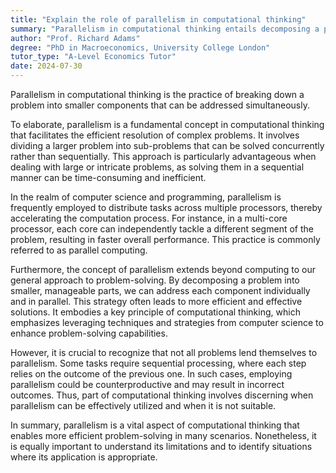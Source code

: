 ```yaml
---
title: "Explain the role of parallelism in computational thinking"
summary: "Parallelism in computational thinking entails decomposing a problem into smaller, manageable components that can be addressed concurrently, enhancing efficiency and problem-solving capabilities."
author: "Prof. Richard Adams"
degree: "PhD in Macroeconomics, University College London"
tutor_type: "A-Level Economics Tutor"
date: 2024-07-30
---
```


Parallelism in computational thinking is the practice of breaking down a problem into smaller components that can be addressed simultaneously.

To elaborate, parallelism is a fundamental concept in computational thinking that facilitates the efficient resolution of complex problems. It involves dividing a larger problem into sub-problems that can be solved concurrently rather than sequentially. This approach is particularly advantageous when dealing with large or intricate problems, as solving them in a sequential manner can be time-consuming and inefficient.

In the realm of computer science and programming, parallelism is frequently employed to distribute tasks across multiple processors, thereby accelerating the computation process. For instance, in a multi-core processor, each core can independently tackle a different segment of the problem, resulting in faster overall performance. This practice is commonly referred to as parallel computing.

Furthermore, the concept of parallelism extends beyond computing to our general approach to problem-solving. By decomposing a problem into smaller, manageable parts, we can address each component individually and in parallel. This strategy often leads to more efficient and effective solutions. It embodies a key principle of computational thinking, which emphasizes leveraging techniques and strategies from computer science to enhance problem-solving capabilities.

However, it is crucial to recognize that not all problems lend themselves to parallelism. Some tasks require sequential processing, where each step relies on the outcome of the previous one. In such cases, employing parallelism could be counterproductive and may result in incorrect outcomes. Thus, part of computational thinking involves discerning when parallelism can be effectively utilized and when it is not suitable.

In summary, parallelism is a vital aspect of computational thinking that enables more efficient problem-solving in many scenarios. Nonetheless, it is equally important to understand its limitations and to identify situations where its application is appropriate.
    